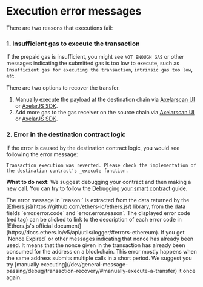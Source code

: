 # Execution error messages


There are two reasons that executions fail:

### 1. Insufficient gas to execute the transaction

If the prepaid gas is insufficient, you might see `NOT ENOUGH GAS` or other messages indicating the submitted gas is too low to execute, such as `Insufficient gas for executing the transaction`, `intrinsic gas too low`, etc.

There are two options to recover the transfer.

1. Manually execute the payload at the destination chain via [Axelarscan UI](/dev/general-message-passing/debug/transaction-recovery/#manually-execute-a-transfer) or [AxelarJS SDK](/dev/axelarjs-sdk/tx-status-query-recovery/#1-execute-manually).
2. Add more gas to the gas receiver on the source chain via [Axelarscan UI](/dev/general-message-passing/debug/transaction-recovery/#increase-gas-payment-to-the-gas-receiver-on-the-source-chain) or [AxelarJS SDK](/dev/axelarjs-sdk/tx-status-query-recovery/#2-increase-gas-payment).

### 2. Error in the destination contract logic

If the error is caused by the destination contract logic, you would see following the error message:

```
Transaction execution was reverted. Please check the implementation of the destination contract's _execute function.
```

**What to do next:** We suggest debugging your contract and then making a new call. You can try to follow the [Debugging your smart contract](/dev/general-message-passing/debug/debugging-your-smart-contract/) guide.

<Callout emoji="ℹ️">
  The error message in `reason:` is extracted from the data returned by the
  [Ethers.js](https://github.com/ethers-io/ethers.js/) library, from the data
  fields `error.error.code` and `error.error.reason`. The displayed error code
  (red tag) can be clicked to link to the description of each error code in
  [Ethers.js's official
  document](https://docs.ethers.io/v5/api/utils/logger/#errors-ethereum).
</Callout>

<Callout emoji="ℹ️">
  If you get `Nonce Expired` or other messages indicating that nonce has already
  been used. It means that the nonce given in the transaction has already been
  consumed for the address on a blockchain. This error mostly happens when the
  same address submits multiple calls in a short period. We suggest you try
  [manually
  executing](/dev/general-message-passing/debug/transaction-recovery/#manually-execute-a-transfer)
  it once again.
</Callout>
